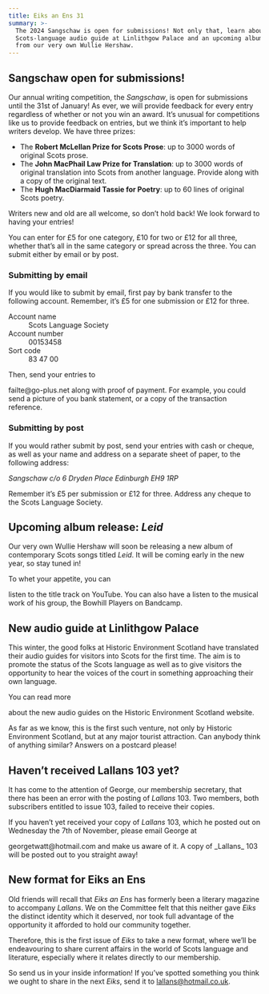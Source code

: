 ```yaml
---
title: Eiks an Ens 31
summary: >-
  The 2024 Sangschaw is open for submissions! Not only that, learn about a new
  Scots-language audio guide at Linlithgow Palace and an upcoming album release
  from our very own Wullie Hershaw.
---
```


## Sangschaw open for submissions!

Our annual writing competition, the _Sangschaw_, is open for submissions until
the 31st of January! As ever, we will provide feedback for every entry
regardless of whether or not you win an award. It’s unusual for competitions
like us to provide feedback on entries, but we think it’s important to help
writers develop. We have three prizes:

- The **Robert McLellan Prize for Scots Prose**: up to 3000 words of original
  Scots prose.
- The **John MacPhail Law Prize for Translation**: up to 3000 words of
  original translation into Scots from another language. Provide along with a
  copy of the original text.
- The **Hugh MacDiarmaid Tassie for Poetry**: up to 60 lines of original Scots
  poetry.

Writers new and old are all welcome, so don’t hold back! We look forward to
having your entries!

You can enter for £5 for one category, £10 for two or £12 for all three,
whether that’s all in the same category or spread across the three. You can
submit either by email or by post.

### Submitting by email

If you would like to submit by email, first pay by bank transfer to the
following account. Remember, it’s £5 for one submission or £12 for three.

<dl>
  <dt>Account name</dt>
  <dd>Scots Language Society</dd>

  <dt>Account number</dt>
  <dd>00153458</dd>

  <dt>Sort code</dt>
  <dd>83 47 00</dd>
</dl>

Then, send your entries to
<Link href="mailto:failte@go-plus.net">failte@go-plus.net</Link> along with
proof of payment. For example, you could send a picture of you bank statement,
or a copy of the transaction reference.

### Submitting by post

If you would rather submit by post, send your entries with cash or cheque,
as well as your name and address on a separate sheet of paper, to the following
address:

<address>
  Sangschaw  
  c/o 6 Dryden Place  
  Edinburgh  
  EH9 1RP  
</address>

Remember it’s £5 per submission or £12 for three. Address any
cheque to the Scots Language Society.

## Upcoming album release: _Leid_

Our very own Wullie Hershaw will soon be releasing a new album of contemporary
Scots songs titled _Leid_. It will be coming early in the new year, so stay
tuned in!

To whet your appetite, you can
<Link href="https://www.youtube.com/watch?v=23YYajAFNHQ">listen to the title track on YouTube</Link>.
You can also have a listen to the musical work of his group,
<Link href="https://thebowhillplayers.bandcamp.com">the Bowhill Players on Bandcamp</Link>.

## New audio guide at Linlithgow Palace

This winter, the good folks at Historic Environment Scotland have translated
their audio guides for visitors into Scots for the first time. The aim is to
promote the status of the Scots language as well as to give visitors the
opportunity to hear the voices of the court in something approaching their own
language.

You can read more
<Link href="https://hes-newsroom.prgloo.com/news/new-scots-lug-in-guide-at-lithgae-palace">about the new audio guides on the Historic Environment Scotland website</Link>.

As far as we know, this is the first such venture, not only by Historic
Environment Scotland, but at any major tourist attraction. Can anybody think of
anything similar? Answers on a postcard please!

## Haven’t received Lallans 103 yet?

It has come to the attention of George, our membership secretary, that there
has been an error with the posting of _Lallans_ 103. Two members, both
subscribers entitled to issue 103, failed to receive their copies.

If you haven’t yet received your copy of _Lallans_ 103, which he posted out on
Wednesday the 7th of November, please email George at
<Link href="mailto:georgetwatt@hotmail.com">georgetwatt@hotmail.com</Link>
and make us aware of it. A copy of _Lallans_ 103 will be posted out to you
straight away!

## New format for Eiks an Ens

Old friends will recall that _Eiks an Ens_ has formerly been a literary
magazine to accompany _Lallans_. We on the Committee felt that this neither
gave _Eiks_ the distinct identity which it deserved, nor took full advantage of
the opportunity it afforded to hold our community together.

Therefore, this is the first issue of _Eiks_ to take a new format, where we’ll
be endeavouring to share current affairs in the world of Scots language and
literature, especially where it relates directly to our membership.

So send us in your inside information! If you’ve spotted something you think we
ought to share in the next _Eiks_, send it to lallans@hotmail.co.uk.
